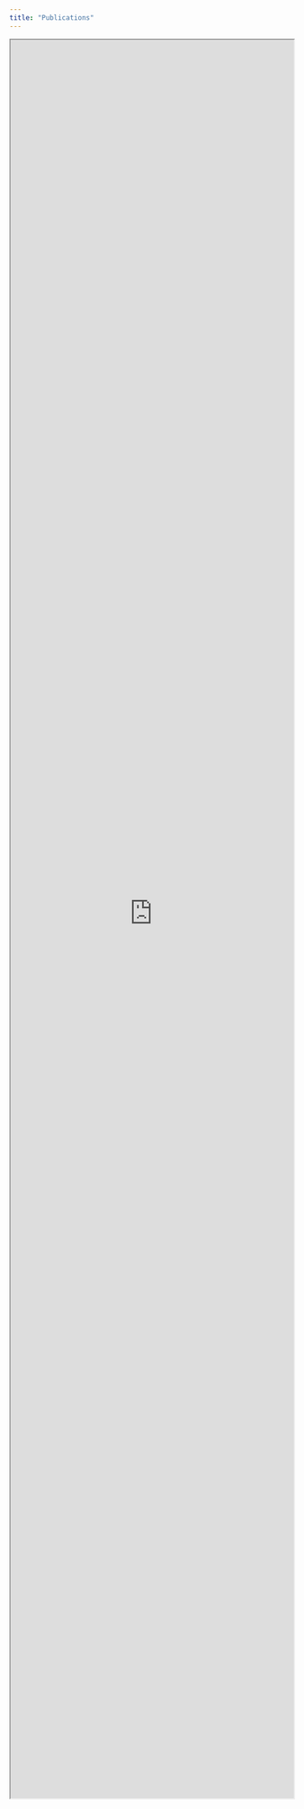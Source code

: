 ```yaml
---
title: "Publications"
---
```


<iframe src="https://haltools.archives-ouvertes.fr/Public/afficheRequetePubli.php?idHal=brenonogueira&CB_auteur=oui&CB_titre=oui&CB_article=oui&CB_DOI=oui&langue=Anglais&tri_exp=annee_publi&tri_exp2=typdoc&tri_exp3=date_publi&ordre_aff=TA&Fen=Aff&css=../css/VisuCondenseSsCadre.css" width="100%" height="80%" scrolling="auto"></iframe>

